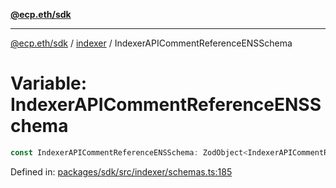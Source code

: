 [**@ecp.eth/sdk**](../../index.mdx)

***

[@ecp.eth/sdk](/sdk-reference/index.mdx) / [indexer](/sdk-reference/indexer/index.mdx) / IndexerAPICommentReferenceENSSchema

# Variable: IndexerAPICommentReferenceENSSchema

```ts
const IndexerAPICommentReferenceENSSchema: ZodObject<IndexerAPICommentReferenceENSSchemaType>;
```

Defined in: [packages/sdk/src/indexer/schemas.ts:185](https://github.com/ecp-eth/comments-monorepo/blob/main/packages/sdk/src/indexer/schemas.ts#L185)
